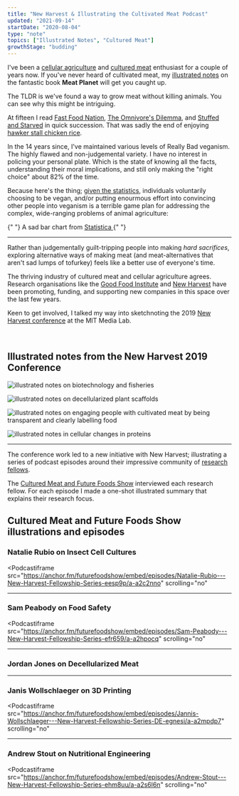```yaml
---
title: "New Harvest & Illustrating the Cultivated Meat Podcast"
updated: "2021-09-14"
startDate: "2020-08-04"
type: "note"
topics: ["Illustrated Notes", "Cultured Meat"]
growthStage: "budding"
---
```


I've been a [cellular agriculture](https://www.new-harvest.org/cell_ag_101) and [cultured meat](https://en.wikipedia.org/wiki/Cultured_meat) enthusiast for a couple of years now. If you've never heard of cultivated meat, my [illustrated notes](/meat-planet) on the fantastic book **Meat Planet** will get you caught up.

The TLDR is we've found a way to grow meat without killing animals. You can see why this might be intriguing.

At fifteen I read [Fast Food Nation](https://www.librarything.com/work/3735), [The Omnivore's Dilemma](https://www.librarything.com/work/504173), and [Stuffed and Starved](https://www.librarything.com/work/3657642) in quick succession. That was sadly the end of enjoying [hawker stall chicken rice](https://theculturetrip.com/asia/singapore/articles/a-brief-history-of-hainanese-chicken-rice-singapores-national-dish/).

In the 14 years since, I've maintained various levels of Really Bad veganism. <Footnote idName={1}>The highly flawed and non-judgemental variety. I have no interest in policing your personal plate. </Footnote> Which is the state of knowing all the facts, understanding their moral implications, and still only making the "right choice" about 82% of the time.

Because here's the thing; [given the statistics](https://www.statista.com/statistics/237464/share-of-vegans-in-the-united-states/), individuals voluntarily choosing to be vegan, and/or putting enourmous effort into convincing other people into veganism is a terrible game plan for addressing the complex, wide-ranging problems of animal agriculture:

<FullWidthImage
    width="700px"
    alt="Statistic: Do you consider yourself to be vegan? | Statista"
    src="https://www.statista.com/graphic/1/237464/share-of-vegans-in-the-united-states.jpg"
/>

<Subtext>
    {" "}
    A sad bar chart from <a
        href="https://www.statista.com/statistics/237464/share-of-vegans-in-the-united-states/"
        rel="nofollow"
    >
        Statistica
    </a>{" "}
</Subtext>

---

Rather than judgementally guilt-tripping people into making _hard sacrifices_, exploring alternative ways of making meat (and meat-alternatives that aren't sad lumps of tofurkey) feels like a better use of everyone's time.

The thriving industry of cultured meat and cellular agriculture agrees. Research organisations like the [Good Food Institute](https://www.gfi.org/) and [New Harvest](https://www.new-harvest.org/) have been promoting, funding, and supporting new companies in this space over the last few years.

Keen to get involved, I talked my way into sketchnoting the 2019 [New Harvest conference](/newharvest2019) at the MIT Media Lab.

<br />

## Illustrated notes from the New Harvest 2019 Conference

<TwoColumn>

<img
    alt="illustrated notes on biotechnology and fisheries"
    src="https://res.cloudinary.com/dg3gyk0gu/image/upload/c_scale,f_auto,q_auto:best,w_800/v1589845700/maggieappleton.com/new-harvest-2019/NH_10-Sullivan.png"
/>

<img
    alt="illustrated notes on decellularized plant scaffolds"
    src="https://res.cloudinary.com/dg3gyk0gu/image/upload/c_scale,f_auto,q_auto:best,w_800/v1589845680/maggieappleton.com/new-harvest-2019/NH_1-CampuzanoArtboard-1.png"
/>

<img
    alt="illustrated notes on engaging people with cultivated meat by being transparent and clearly labelling food"
    src="https://res.cloudinary.com/dg3gyk0gu/image/upload/c_scale,f_auto,q_auto:best,w_800/v1589845696/maggieappleton.com/new-harvest-2019/NH_5-Arceolo.png"
/>

<img
    alt="illustrated notes in cellular changes in proteins"
    src="https://res.cloudinary.com/dg3gyk0gu/image/upload/c_scale,f_auto,q_auto:best,w_800/v1589845711/maggieappleton.com/new-harvest-2019/NH_11-CoxArtboard-1.png"
/>

</TwoColumn>

---

The conference work led to a new initiative with New Harvest; illustrating a series of podcast episodes around their impressive community of [research fellows](https://www.new-harvest.org/current_research_projects).

The [Cultured Meat and Future Foods Show](https://anchor.fm/futurefoodshow/) interviewed each research fellow. For each episode I made a one-shot illustrated summary that explains their research focus.

## Cultured Meat and Future Foods Show illustrations and episodes

### Natalie Rubio on Insect Cell Cultures

<FullWidthImage
    width="880px"
    alt=""
    src="https://res.cloudinary.com/dg3gyk0gu/image/upload/c_scale,f_auto,q_auto:best,w_990/v1596579655/maggieappleton.com/notes/new-harvest-podcast/NH1_Rubio_Full.png"
/>

<Podcastiframe
    src="https://anchor.fm/futurefoodshow/embed/episodes/Natalie-Rubio---New-Harvest-Fellowship-Series-eesp9p/a-a2c2nno"
    scrolling="no"
></Podcastiframe>

---

### Sam Peabody on Food Safety

<FullWidthImage
    width="880px"
    alt=""
    src="https://res.cloudinary.com/dg3gyk0gu/image/upload/c_scale,f_auto,q_auto:best,w_990/v1596579662/maggieappleton.com/notes/new-harvest-podcast/NH2_Peabody_Full.png"
/>

<Podcastiframe
    src="https://anchor.fm/futurefoodshow/embed/episodes/Sam-Peabody---New-Harvest-Fellowship-Series-efr659/a-a2hpocq"
    scrolling="no"
></Podcastiframe>

---

### Jordan Jones on Decellularized Meat

<FullWidthImage
    width="880px"
    alt=""
    src="https://res.cloudinary.com/dg3gyk0gu/image/upload/c_scale,f_auto,q_auto:best,w_990/v1596579667/maggieappleton.com/notes/new-harvest-podcast/NH3_Jones_Full.png"
/>

<Podcastiframe
    src="https://anchor.fm/futurefoodshow/embed/episodes/Jordan-Jones---New-Harvest-Fellowship-Series-ege5pl/a-a2l5264"
    scrolling="no"
/>

---

### Janis Wollschlaeger on 3D Printing

<FullWidthImage
    width="880px"
    alt=""
    src="https://res.cloudinary.com/dg3gyk0gu/image/upload/c_scale,f_auto,q_auto:best,w_990/v1596579671/maggieappleton.com/notes/new-harvest-podcast/NH4_Jannis_Full.png"
/>

<Podcastiframe
    src="https://anchor.fm/futurefoodshow/embed/episodes/Jannis-Wollschlaeger---New-Harvest-Fellowship-Series-DE-egnesi/a-a2mpdp7"
    scrolling="no"
></Podcastiframe>

---

### Andrew Stout on Nutritional Engineering

<FullWidthImage
    width="880px"
    alt=""
    src="https://res.cloudinary.com/dg3gyk0gu/image/upload/c_scale,f_auto,q_auto:best,w_990/v1596579677/maggieappleton.com/notes/new-harvest-podcast/NH5_Stout_Full.png"
/>

<Podcastiframe
    src="https://anchor.fm/futurefoodshow/embed/episodes/Andrew-Stout---New-Harvest-Fellowship-Series-ehm8uu/a-a2s6l6n"
    scrolling="no"
></Podcastiframe>
